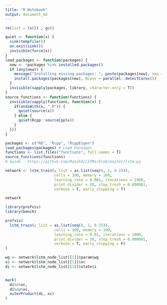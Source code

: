 ```yaml
---
title: "R Notebook"
output: document_md
---
```


```r
rm(list = ls()) ; gc()
```

```r
quiet <- function(x) { 
  sink(tempfile()) 
  on.exit(sink()) 
  invisible(force(x)) 
} 
load_packages <- function(packages) {
  new <- !packages %in% installed.packages()
  if (any(new)) {
    message("Installing missing packages: ", paste(packages[new], sep = " ,"), "\n")
    install.packages(packages[new], Ncpus = parallel::detectCores())
  }
  invisible(sapply(packages, library, character.only = T))
}
source_functions <- function(functions) {
  invisible(sapply(functions, function(x) {
    if(endsWith(x, ".R")) {
      quiet(source(x))
    } else {
      quiet(Rcpp::sourceCpp(x))
    }
  }))
}

```

```r
packages <- c("R6", "Rcpp", "RcppEigen")
load_packages(packages) # Load Packages
functions <- list.files("functions", full.names = T)
source_functions(functions)
# Guide : https://github.com/Manik9/LSTMs/blob/master/lstm.py
```

```r
network <- lstm_train(y_list = as.list(seq(0, 1, 0.25)),
                      cells = 100, memory = 100, 
                      learning_rate = 0.001, iterations = 1000, 
                      print_divider = 10, stop_tresh = 0.000001, 
                      verbose = T, early_stopping = T)

network
```

```r
library(profvis)
library(bench)

profvis(
  lstm_train(y_list = as.list(seq(0, 1, 0.25)),
                      cells = 100, memory = 100, 
                      learning_rate = 0.01, iterations = 1000, 
                      print_divider = 10, stop_tresh = 0.000001, 
                      verbose = T, early_stopping = F)
)

wg <- network$lstm_node_list[[1]]$param$wg
xc <- network$lstm_node_list[[1]]$xc
di <- network$lstm_node_list[[1]]$state$i


mark(
  di%o%xc,
  di%op%xc,
  outerProduct(di, xc)
)

```

